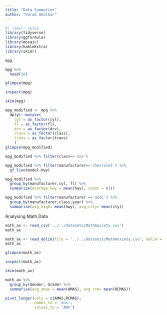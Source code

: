 ```yaml
---
title: "Data Summaries"
author: "Varad Akolkar"
---
```


```r
#| label: setup
library(tidyverse)
library(ggformula)
library(mosaic)
library(kableExtra)
library(skimr)
```

```r
mpg
```

```r
mpg %>% 
  head(10)
```

```r
glimpse(mpg)
```

```r
inspect(mpg)
```

```r
skim(mpg)
```

```r
mpg_modified <- mpg %>% 
  dplyr::mutate(
    cyl = as_factor(cyl),
    fl = as_factor(fl),
    drv = as_factor(drv),
    class = as_factor(class),
    trans = as_factor(trans)
    )
glimpse(mpg_modified)
```

```r
mpg_modified %>% filter(class=='suv') 
```

```r
mpg_modified %>% filter(manufacturer=='chevrolet') %>% 
  gf_line(model~hwy)
```

```r
mpg_modified %>%
  group_by(manufacturer,cyl, fl) %>%
  summarize(average_hwy = mean(hwy), count = n())
```

```r
mpg_modified %>% filter(manufacturer =='audi') %>% 
  group_by(manufacturer,class,year) %>% 
  summarise(avg_high= mean(hwy), avg_city= mean(cty))

```

Analysing Math Data

```r

math_ax <- read_csv('../../datasets/MathAnxiety.csv')
math_ax

```

```r

math_ax <- read_delim(file = '../../datasets/MathAnxiety.csv', delim = ';')
math_ax
```

```r
glimpse(math_ax)
```

```r
inspect(math_ax)

```

```r
skim(math_ax)
```

```r
math_ax %>% 
  group_by(Gender, Grade) %>% 
  summarise(avg_amas = mean(AMAS), avg_rcm= mean(RCMAS))

```

```r
pivot_longer(cols = c(AMAS,RCMAS),
             names_to = 'anx',
             values_to = 'ANX')
```

```         
```
